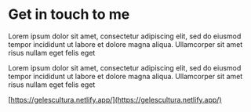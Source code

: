 # Get in touch to me

Lorem ipsum dolor sit amet, consectetur adipiscing elit, sed do eiusmod tempor incididunt ut labore et dolore magna aliqua. Ullamcorper sit amet risus nullam eget felis eget

Lorem ipsum dolor sit amet, consectetur adipiscing elit, sed do eiusmod tempor incididunt ut labore et dolore magna aliqua. Ullamcorper sit amet risus nullam eget felis eget

[https://gelescultura.netlify.app/](https://gelescultura.netlify.app/)

